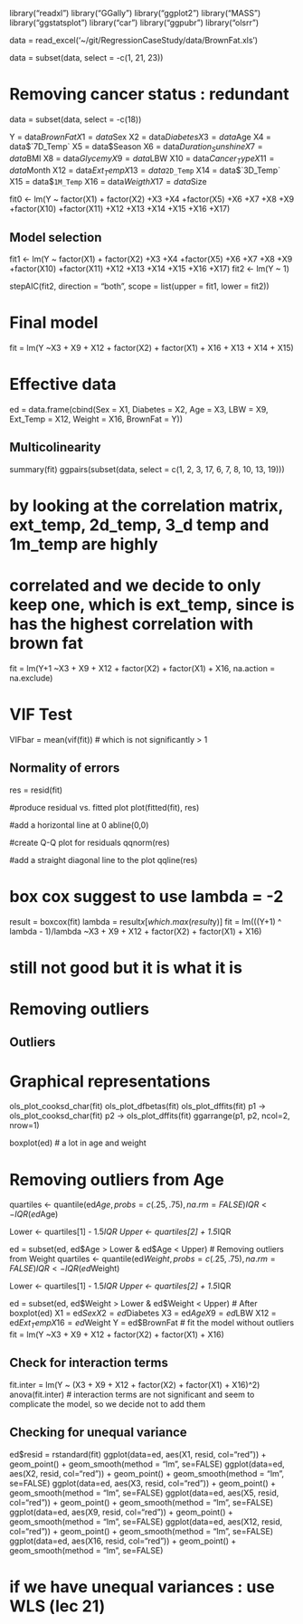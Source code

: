 library("readxl")
library("GGally")
library("ggplot2")
library("MASS")
library("ggstatsplot")
library("car")
library("ggpubr")
library("olsrr")

data = read_excel('~/git/RegressionCaseStudy/data/BrownFat.xls')

data = subset(data, select = -c(1, 21, 23))

# Removing cancer status : redundant 
data = subset(data, select = -c(18))

Y = data$BrownFat
X1 = data$Sex
X2 = data$Diabetes 
X3 = data$Age 
X4 = data$`7D_Temp`
X5 = data$Season 
X6 = data$Duration_Sunshine
X7 = data$BMI 
X8 = data$Glycemy 
X9 = data$LBW 
X10 = data$Cancer_Type 
X11 = data$Month
X12 = data$Ext_Temp
X13 = data$`2D_Temp`
X14 = data$`3D_Temp`
X15 = data$`1M_Temp`
X16 = data$Weigth
X17 = data$Size

fit0 <- lm(Y ~ factor(X1) + factor(X2) +X3 +X4 +factor(X5) +X6 +X7 +X8 +X9 +factor(X10) +factor(X11) +X12 +X13 +X14 +X15 +X16 +X17)

## Model selection 
fit1 <- lm(Y ~ factor(X1) + factor(X2) +X3 +X4 +factor(X5) +X6 +X7 +X8 +X9 +factor(X10) +factor(X11) +X12 +X13 +X14 +X15 +X16 +X17)
fit2 <- lm(Y ~ 1)

stepAIC(fit2, direction = "both", scope = list(upper = fit1, lower = fit2))

# Final model 
fit = lm(Y ~X3 + X9 + X12 + factor(X2) + factor(X1) + X16 + X13 + X14 + X15)

# Effective data
ed = data.frame(cbind(Sex = X1, Diabetes = X2, Age = X3, LBW = X9, Ext_Temp = X12, Weight = X16, BrownFat = Y))



## Multicolinearity
summary(fit)
ggpairs(subset(data, select = c(1, 2, 3, 17, 6, 7, 8, 10, 13, 19)))

# by looking at the correlation matrix, ext_temp, 2d_temp, 3_d temp and 1m_temp are highly
# correlated and we decide to only keep one, which is ext_temp, since is has the highest correlation with brown fat

fit = lm(Y+1 ~X3 + X9 + X12 + factor(X2) + factor(X1) + X16, na.action = na.exclude)

# VIF Test
VIFbar = mean(vif(fit))
# which is not significantly > 1


## Normality of errors
res = resid(fit)

#produce residual vs. fitted plot
plot(fitted(fit), res)

#add a horizontal line at 0 
abline(0,0)


#create Q-Q plot for residuals
qqnorm(res)

#add a straight diagonal line to the plot
qqline(res) 

# box cox suggest to use lambda = -2 
result = boxcox(fit)
lambda = result$x[which.max(result$y)]
fit = lm(((Y+1) ^ lambda - 1)/lambda ~X3 + X9 + X12 + factor(X2) + factor(X1) + X16)

# still not good but it is what it is



# Removing outliers

## Outliers
# Graphical representations
ols_plot_cooksd_char(fit)
ols_plot_dfbetas(fit)
ols_plot_dffits(fit)
p1 -> ols_plot_cooksd_char(fit)
p2 -> ols_plot_dffits(fit)
ggarrange(p1, p2, ncol=2, nrow=1)

boxplot(ed)
# a lot in age and weight 


# Removing outliers from Age 
quartiles <- quantile(ed$Age, probs=c(.25, .75), na.rm = FALSE)
IQR <- IQR(ed$Age)

Lower <- quartiles[1] - 1.5*IQR
Upper <- quartiles[2] + 1.5*IQR 

ed = subset(ed, ed$Age > Lower & ed$Age < Upper)
# Removing outliers from Weight 
quartiles <- quantile(ed$Weight , probs=c(.25, .75), na.rm = FALSE)
IQR <- IQR(ed$Weight)

Lower <- quartiles[1] - 1.5*IQR
Upper <- quartiles[2] + 1.5*IQR 

ed = subset(ed, ed$Weight > Lower & ed$Weight < Upper)
# After
boxplot(ed)
X1 = ed$Sex
X2 = ed$Diabetes 
X3 = ed$Age 
X9 = ed$LBW 
X12 = ed$Ext_Temp
X16 = ed$Weight
Y = ed$BrownFat
# fit the model without outliers
fit = lm(Y ~X3 + X9 + X12 + factor(X2) + factor(X1) + X16)

## Check for interaction terms
fit.inter = lm(Y ~ (X3 + X9 + X12 + factor(X2) + factor(X1) + X16)^2)
anova(fit.inter)
# interaction terms are not significant and seem to complicate the model, so we decide not to add them


## Checking for unequal variance
ed$resid = rstandard(fit)
ggplot(data=ed, aes(X1, resid, col="red")) + geom_point() + geom_smooth(method = "lm", se=FALSE)
ggplot(data=ed, aes(X2, resid, col="red")) + geom_point() + geom_smooth(method = "lm", se=FALSE)
ggplot(data=ed, aes(X3, resid, col="red")) + geom_point() + geom_smooth(method = "lm", se=FALSE)
ggplot(data=ed, aes(X5, resid, col="red")) + geom_point() + geom_smooth(method = "lm", se=FALSE)
ggplot(data=ed, aes(X9, resid, col="red")) + geom_point() + geom_smooth(method = "lm", se=FALSE)
ggplot(data=ed, aes(X12, resid, col="red")) + geom_point() + geom_smooth(method = "lm", se=FALSE)
ggplot(data=ed, aes(X16, resid, col="red")) + geom_point() + geom_smooth(method = "lm", se=FALSE)


# if we have unequal variances : use WLS (lec 21)